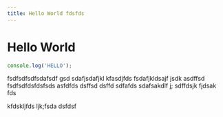 ```yaml
---
title: Hello World fdsfds
---
```


# Hello World

```js
console.log('HELLO');
```

fsdfsdfsdfsdafsdf gsd sdafjsdafjkl kfasdjfds fsdafjkldsajf jsdk asdffsd fsdfsdfdsfdsfsds asfdfds dsffsd
dsffd
sdfafds sdafsakdlf j; sdffdsjk fjdsak
fds

kfdskljfds ljk;fsda dsfdsf
